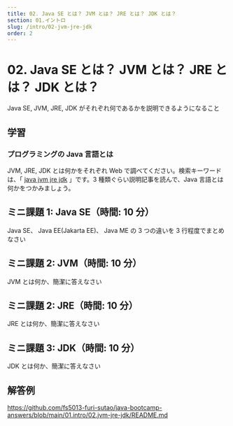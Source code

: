 ```yaml
---
title: 02. Java SE とは？ JVM とは？ JRE とは？ JDK とは？
section: 01.イントロ
slug: /intro/02-jvm-jre-jdk
order: 2
---
```


# 02. Java SE とは？ JVM とは？ JRE とは？ JDK とは？

<p class="goal">
  Java SE, JVM, JRE, JDK がそれぞれ何であるかを説明できるようになること
</p>

## 学習

### プログラミングの Java 言語とは

JVM, JRE, JDK とは何かをそれぞれ Web で調べてください。検索キーワードは、「 [java jvm jre jdk](https://www.google.com/search?q=java+jvm+jre+jdk) 」です。3 種類ぐらい説明記事を読んで、Java 言語とは何かをつかみましょう。

## ミニ課題 1: Java SE（時間: 10 分）

Java SE、 Java EE(Jakarta EE)、 Java ME の 3 つの違いを 3 行程度でまとめなさい

## ミニ課題 2: JVM（時間: 10 分）

JVM とは何か、簡潔に答えなさい

## ミニ課題 2: JRE（時間: 10 分）

JRE とは何か、簡潔に答えなさい

## ミニ課題 3: JDK（時間: 10 分）

JDK とは何か、簡潔に答えなさい

## 解答例

https://github.com/fs5013-furi-sutao/java-bootcamp-answers/blob/main/01.intro/02.jvm-jre-jdk/README.md
